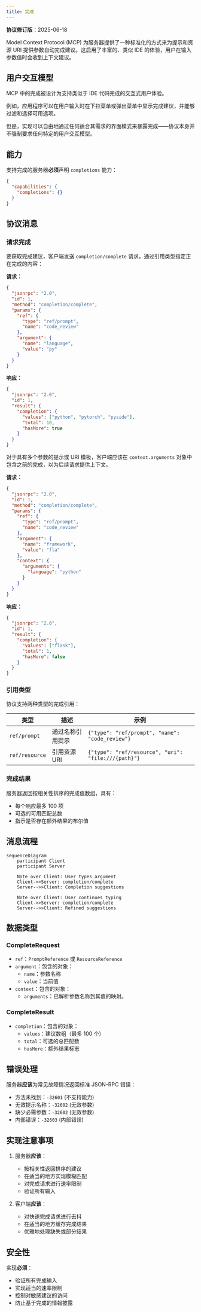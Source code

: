 ```yaml
---
title: 完成
---
```


<div id="enable-section-numbers" />

<Info>**协议修订版**：2025-06-18</Info>

Model Context Protocol (MCP) 为服务器提供了一种标准化的方式来为提示和资源 URI 提供参数自动完成建议。这启用了丰富的、类似 IDE 的体验，用户在输入参数值时会收到上下文建议。

## 用户交互模型

MCP 中的完成被设计为支持类似于 IDE 代码完成的交互式用户体验。

例如，应用程序可以在用户输入时在下拉菜单或弹出菜单中显示完成建议，并能够过滤和选择可用选项。

但是，实现可以自由地通过任何适合其需求的界面模式来暴露完成——协议本身并不强制要求任何特定的用户交互模型。

## 能力

支持完成的服务器**必须**声明 `completions` 能力：

```json
{
  "capabilities": {
    "completions": {}
  }
}
```

## 协议消息

### 请求完成

要获取完成建议，客户端发送 `completion/complete` 请求，通过引用类型指定正在完成的内容：

**请求：**

```json
{
  "jsonrpc": "2.0",
  "id": 1,
  "method": "completion/complete",
  "params": {
    "ref": {
      "type": "ref/prompt",
      "name": "code_review"
    },
    "argument": {
      "name": "language",
      "value": "py"
    }
  }
}
```

**响应：**

```json
{
  "jsonrpc": "2.0",
  "id": 1,
  "result": {
    "completion": {
      "values": ["python", "pytorch", "pyside"],
      "total": 10,
      "hasMore": true
    }
  }
}
```

对于具有多个参数的提示或 URI 模板，客户端应该在 `context.arguments` 对象中包含之前的完成，以为后续请求提供上下文。

**请求：**

```json
{
  "jsonrpc": "2.0",
  "id": 1,
  "method": "completion/complete",
  "params": {
    "ref": {
      "type": "ref/prompt",
      "name": "code_review"
    },
    "argument": {
      "name": "framework",
      "value": "fla"
    },
    "context": {
      "arguments": {
        "language": "python"
      }
    }
  }
}
```

**响应：**

```json
{
  "jsonrpc": "2.0",
  "id": 1,
  "result": {
    "completion": {
      "values": ["flask"],
      "total": 1,
      "hasMore": false
    }
  }
}
```

### 引用类型

协议支持两种类型的完成引用：

| 类型           | 描述             | 示例                                                |
| -------------- | ---------------- | --------------------------------------------------- |
| `ref/prompt`   | 通过名称引用提示 | `{"type": "ref/prompt", "name": "code_review"}`     |
| `ref/resource` | 引用资源 URI     | `{"type": "ref/resource", "uri": "file:///{path}"}` |

### 完成结果

服务器返回按相关性排序的完成值数组，具有：

- 每个响应最多 100 项
- 可选的可用匹配总数
- 指示是否存在额外结果的布尔值

## 消息流程

```mermaid
sequenceDiagram
    participant Client
    participant Server

    Note over Client: User types argument
    Client->>Server: completion/complete
    Server-->>Client: Completion suggestions

    Note over Client: User continues typing
    Client->>Server: completion/complete
    Server-->>Client: Refined suggestions
```

## 数据类型

### CompleteRequest

- `ref`：`PromptReference` 或 `ResourceReference`
- `argument`：包含的对象：
  - `name`：参数名称
  - `value`：当前值
- `context`：包含的对象：
  - `arguments`：已解析参数名称到其值的映射。

### CompleteResult

- `completion`：包含的对象：
  - `values`：建议数组（最多 100 个）
  - `total`：可选的总匹配数
  - `hasMore`：额外结果标志

## 错误处理

服务器**应该**为常见故障情况返回标准 JSON-RPC 错误：

- 方法未找到：`-32601` (不支持能力)
- 无效提示名称：`-32602` (无效参数)
- 缺少必需参数：`-32602` (无效参数)
- 内部错误：`-32603` (内部错误)

## 实现注意事项

1. 服务器**应该**：
   - 按相关性返回排序的建议
   - 在适当的地方实现模糊匹配
   - 对完成请求进行速率限制
   - 验证所有输入

2. 客户端**应该**：
   - 对快速完成请求进行去抖
   - 在适当的地方缓存完成结果
   - 优雅地处理缺失或部分结果

## 安全性

实现**必须**：

- 验证所有完成输入
- 实现适当的速率限制
- 控制对敏感建议的访问
- 防止基于完成的情報披露
